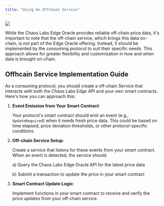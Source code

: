 ```yaml
---
title: "Using An Offchain Service"
---
```


<Frame caption="">
  <img src="/images/8024fb60-image.jpeg" />
</Frame>

While the Chaos Labs Edge Oracle provides reliable off-chain price data, it's important to note that the off-chain service, which brings this data on-chain, is not part of the Edge Oracle offering. Instead, it should be implemented by the consuming protocol to suit their specific needs. This approach allows for greater flexibility and customization in how and when data is brought on-chain.

## **Offhcain Service Implementation Guide**

As a consuming protocol, you should create a off-chain Service that interacts with both the Chaos Labs Edge API and your own smart contracts. Here's how you can approach this:

1. **Event Emission from Your Smart Contract**:

   Your protocol's smart contract should emit an event (e.g., `UpdateRequired`) when it needs fresh price data. This could be based on time elapsed, price deviation thresholds, or other protocol-specific conditions.

2. **Off-chain Service Setup**:

   Create a service that listens for these events from your smart contract. When an event is detected, the service should:

   a) Query the Chaos Labs Edge Oracle API for the latest price data

   b) Submit a transaction to update the price in your smart contract

3. **Smart Contract Update Logic**:

   Implement functions in your smart contract to receive and verify the price updates from your off-chain service.
